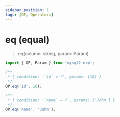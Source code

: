 ```yaml
---
sidebar_position: 1
tags: [OP, Operators]
---
```


# eq (equal)

> eq(column: string, param: Param)

```ts
import { OP, Param } from 'mysql2-orm';

/**
 * { condition: '`id` = ?', params: [16] }
 */
OP.eq('id', 16);

/**
 * { condition: '`name` = ?', params: ['John'] }
 */
OP.eq('name', 'John');
```
